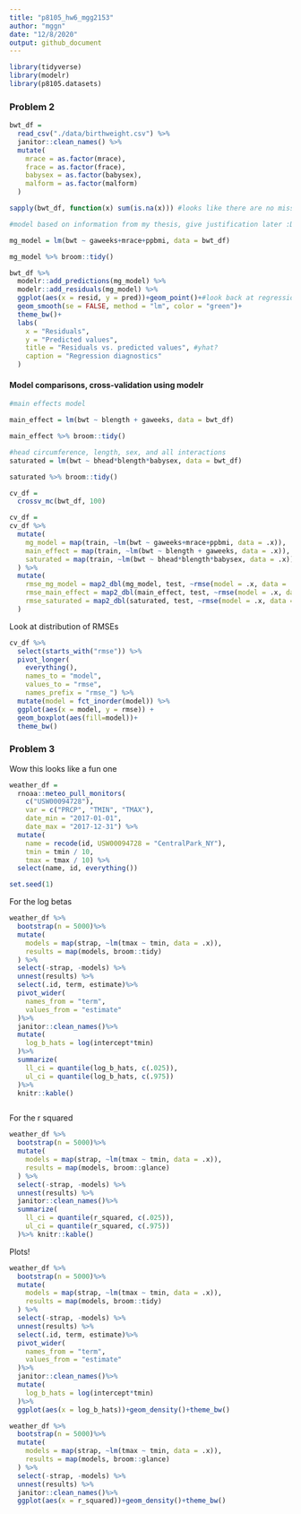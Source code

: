 ```yaml
---
title: "p8105_hw6_mgg2153"
author: "mggn"
date: "12/8/2020"
output: github_document
---
```


```r
library(tidyverse)
library(modelr)
library(p8105.datasets)
```

### Problem 2

```r

bwt_df = 
  read_csv("./data/birthweight.csv") %>%
  janitor::clean_names() %>%
  mutate(
    mrace = as.factor(mrace),
    frace = as.factor(frace),
    babysex = as.factor(babysex),
    malform = as.factor(malform)
  )

sapply(bwt_df, function(x) sum(is.na(x))) #looks like there are no missing values, let's build a model
```
```r

#model based on information from my thesis, give justification later :D

mg_model = lm(bwt ~ gaweeks+mrace+ppbmi, data = bwt_df)

mg_model %>% broom::tidy()

bwt_df %>%
  modelr::add_predictions(mg_model) %>%
  modelr::add_residuals(mg_model) %>%
  ggplot(aes(x = resid, y = pred))+geom_point()+#look back at regression notes :D
  geom_smooth(se = FALSE, method = "lm", color = "green")+
  theme_bw()+
  labs(
    x = "Residuals",
    y = "Predicted values",
    title = "Residuals vs. predicted values", #yhat?
    caption = "Regression diagnostics"
  )


```
#### Model comparisons, cross-validation using modelr


```r

#main effects model

main_effect = lm(bwt ~ blength + gaweeks, data = bwt_df)

main_effect %>% broom::tidy()


```

```r

#head circumference, length, sex, and all interactions
saturated = lm(bwt ~ bhead*blength*babysex, data = bwt_df)

saturated %>% broom::tidy()

```

```r

cv_df =
  crossv_mc(bwt_df, 100)

cv_df = 
cv_df %>%
  mutate(
    mg_model = map(train, ~lm(bwt ~ gaweeks+mrace+ppbmi, data = .x)),
    main_effect = map(train, ~lm(bwt ~ blength + gaweeks, data = .x)),
    saturated = map(train, ~lm(bwt ~ bhead*blength*babysex, data = .x))
  ) %>%
  mutate(
    rmse_mg_model = map2_dbl(mg_model, test, ~rmse(model = .x, data = .y)),
    rmse_main_effect = map2_dbl(main_effect, test, ~rmse(model = .x, data = .y)),
    rmse_saturated = map2_dbl(saturated, test, ~rmse(model = .x, data = .y))
  )

```

Look at distribution of RMSEs

```r
cv_df %>% 
  select(starts_with("rmse")) %>% 
  pivot_longer(
    everything(),
    names_to = "model", 
    values_to = "rmse",
    names_prefix = "rmse_") %>% 
  mutate(model = fct_inorder(model)) %>% 
  ggplot(aes(x = model, y = rmse)) +
  geom_boxplot(aes(fill=model))+
  theme_bw()

```


### Problem 3

Wow this looks like a fun one

```r
weather_df = 
  rnoaa::meteo_pull_monitors(
    c("USW00094728"),
    var = c("PRCP", "TMIN", "TMAX"), 
    date_min = "2017-01-01",
    date_max = "2017-12-31") %>%
  mutate(
    name = recode(id, USW00094728 = "CentralPark_NY"),
    tmin = tmin / 10,
    tmax = tmax / 10) %>%
  select(name, id, everything())

set.seed(1)

```

For the log betas

```r
weather_df %>%
  bootstrap(n = 5000)%>%
  mutate(
    models = map(strap, ~lm(tmax ~ tmin, data = .x)),
    results = map(models, broom::tidy)
  ) %>%
  select(-strap, -models) %>%
  unnest(results) %>%
  select(.id, term, estimate)%>%
  pivot_wider(
    names_from = "term",
    values_from = "estimate"
  )%>%
  janitor::clean_names()%>%
  mutate(
    log_b_hats = log(intercept*tmin)
  )%>%
  summarize(
    ll_ci = quantile(log_b_hats, c(.025)),
    ul_ci = quantile(log_b_hats, c(.975))
  )%>%
  knitr::kable()
```
```r


```


For the r squared

```r
weather_df %>%
  bootstrap(n = 5000)%>%
  mutate(
    models = map(strap, ~lm(tmax ~ tmin, data = .x)),
    results = map(models, broom::glance)
  ) %>%
  select(-strap, -models) %>%
  unnest(results) %>%
  janitor::clean_names()%>%
  summarize(
    ll_ci = quantile(r_squared, c(.025)),
    ul_ci = quantile(r_squared, c(.975))
  )%>% knitr::kable()

```

Plots!

```r
weather_df %>%
  bootstrap(n = 5000)%>%
  mutate(
    models = map(strap, ~lm(tmax ~ tmin, data = .x)),
    results = map(models, broom::tidy)
  ) %>%
  select(-strap, -models) %>%
  unnest(results) %>%
  select(.id, term, estimate)%>%
  pivot_wider(
    names_from = "term",
    values_from = "estimate"
  )%>%
  janitor::clean_names()%>%
  mutate(
    log_b_hats = log(intercept*tmin)
  )%>%
  ggplot(aes(x = log_b_hats))+geom_density()+theme_bw()

```

```r
weather_df %>%
  bootstrap(n = 5000)%>%
  mutate(
    models = map(strap, ~lm(tmax ~ tmin, data = .x)),
    results = map(models, broom::glance)
  ) %>%
  select(-strap, -models) %>%
  unnest(results) %>%
  janitor::clean_names()%>%
  ggplot(aes(x = r_squared))+geom_density()+theme_bw()

```
